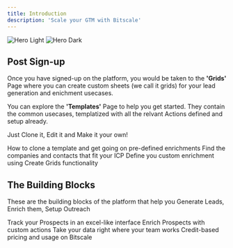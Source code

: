 ```yaml
---
title: Introduction
description: 'Scale your GTM with Bitscale'
---
```


<img
  className="block dark:hidden"
  src="/images/hero-light.svg"
  alt="Hero Light"
/>
<img
  className="hidden dark:block"
  src="/images/hero-dark.svg"
  alt="Hero Dark"
/>

## Post Sign-up

Once you have signed-up on the platform, you would be taken to the **'Grids'** Page where you can create custom sheets (we call it grids) for your lead generation and enichment usecases.

You can explore the **'Templates'** Page to help you get started. They contain the common usecases, templatized with all the relvant Actions defined and setup already.

Just Clone it, Edit it and Make it your own!

<CardGroup cols={3}>
  <Card
    title="Get Started"
    icon="stars"
    href="https://docs.bitscale.ai/quickstart"
  >
    How to clone a template and get going on pre-defined enrichments
  </Card>
  <Card
    title="Find Leads"
    icon="list-timeline"
    href="https://docs.bitscale.ai/quickstart"
  >
    Find the companies and contacts that fit your ICP
  </Card>
  <Card
    title="Custom Enrichment"
    icon="palette"
    href="https://docs.bitscale.ai/development"
  >
    Define you custom enrichment using Create Grids functionality
  </Card>
</CardGroup>

## The Building Blocks

These are the building blocks of the platform that help you Generate Leads, Enrich them, Setup Outreach

<CardGroup cols={2}>
  <Card
    title="Grids"
    icon="table"
    href="https://docs.bitscale.ai/feature-reference/introduction"
  >
    Track your Prospects in an excel-like interface
  </Card>
  <Card
    title="Actions"
    icon="bolt"
    href="https://docs.bitscale.ai/feature-reference/introduction"
  >
    Enrich Prospects with custom actions
  </Card>
  <Card
    title="Exports"
    icon="download"
    href="https://docs.bitscale.ai/feature-reference/introduction"
  >
    Take your data right where your team works
  </Card>
  <Card
    title="Credits"
    icon="coin"
    href="https://docs.bitscale.ai/feature-reference/introduction"
  >
    Credit-based pricing and usage on Bitscale
  </Card>
</CardGroup>
